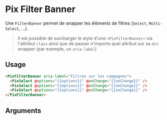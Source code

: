 
<Meta title="Form/Filter banner" component="PixFilterBanner" argTypes={stories.argTypes} />

# Pix Filter Banner

Une `FilterBanner` permet de wrapper les éléments de filtres (`Select`, `Multi-Select`, ...).

> Il est possible de surcharger le style d'une `<PixFilterBanner>` via l'attribut `class` ainsi que de passer n'importe quel attribut sur sa `div` wrapper (par exemple, un `aria-label`)

<Canvas>
  <Story name="Filter banner" story={stories.filterBanner} height={80} />
</Canvas>

## Usage

```html
<PixFilterBanner aria-label="Filtres sur les campagnes">
  <PixSelect @options="{{options}}" @onChange="{{onChange}}" />
  <PixSelect @options="{{options}}" @onChange="{{onChange}}" />
  <PixSelect @options="{{options}}" @onChange="{{onChange}}" />
</PixFilterBanner>
```

## Arguments

<ArgsTable story="Filter banner" />
